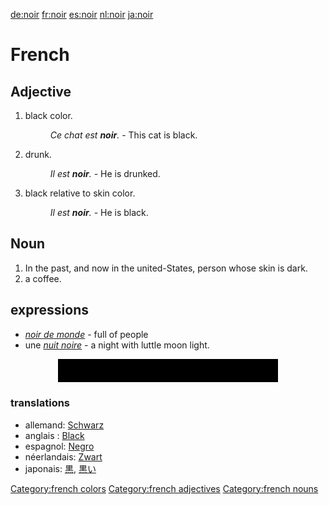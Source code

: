 [[de:noir]] [[fr:noir]] [[es:noir]] [[nl:noir]] [[ja:noir]] 


[[Category:french colors]]
[[Category:french adjectives]]
[[Category:french nouns]]

=French=

==Adjective==

#black color.
#: ''Ce chat est '''noir'''.'' - This cat is black.
# drunk.
#:''Il est '''noir'''.'' - He is drunked.
# black relative to skin color.
#:''Il est '''noir'''.'' - He is black.

==Noun==
# In the past, and now in the united-States, person whose skin is dark.
# a coffee.

==expressions==
* ''[[noir de monde]]'' - full of people
* une  ''[[nuit noire]]'' - a night with luttle moon light.


<div style="height:1cm;background-color:#000000;margin-left:2cm;margin-right:2cm"> </div>

===translations===

*allemand: [[Schwarz]] 
*anglais : [[Black]]
*espagnol:  [[Negro]]
*néerlandais: [[Zwart]]
*japonais: [[黒]], [[黒い]]